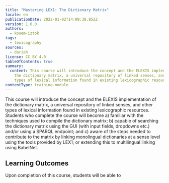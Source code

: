 ```yaml
---
title: "Mastering LEX1: The Dictionary Matrix"
locale: en
publicationDate: 2022-01-02T14:09:38.852Z
version: 1.0.0
authors:
  - kosem-iztok
tags:
  - lexicography
sources:
  - dariah
license: CC BY 4.0
tableOfContents: true
summary:
  content: This course will introduce the concept and the ELEXIS implementation of
    the dictionary matrix, a universal repository of linked senses, and other
    types of lexical information found in existing lexicographic resources.
contentType: training-module
---
```

This course will introduce the concept and the ELEXIS implementation of the dictionary matrix, a universal repository of linked senses, and other types of lexical information found in existing lexicographic resources. Students who complete the course will become a) familiar with the techniques used to compile the dictionary matrix; b) capable of searching the dictionary matrix using the GUI (with input fields, dropdowns etc.) and/or using a SPARQL endpoint; and c) aware of the steps needed to contribute to the matrix by linking monolingual dictionaries at a sense level using the tools provided by LEX1; or extending this to multilingual linking using BabelNet.

## Learning Outcomes

Upon completion of this course, students will be able to


